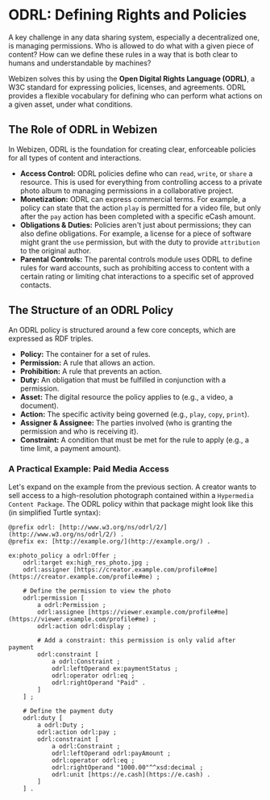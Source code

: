 
# ODRL: Defining Rights and Policies

A key challenge in any data sharing system, especially a decentralized one, is managing permissions. Who is allowed to do what with a given piece of content? How can we define these rules in a way that is both clear to humans and understandable by machines?

Webizen solves this by using the **Open Digital Rights Language (ODRL)**, a W3C standard for expressing policies, licenses, and agreements. ODRL provides a flexible vocabulary for defining who can perform what actions on a given asset, under what conditions.

## The Role of ODRL in Webizen

In Webizen, ODRL is the foundation for creating clear, enforceable policies for all types of content and interactions.

- **Access Control:** ODRL policies define who can `read`, `write`, or `share` a resource. This is used for everything from controlling access to a private photo album to managing permissions in a collaborative project.
- **Monetization:** ODRL can express commercial terms. For example, a policy can state that the action `play` is permitted for a video file, but only after the `pay` action has been completed with a specific eCash amount.
- **Obligations & Duties:** Policies aren't just about permissions; they can also define obligations. For example, a license for a piece of software might grant the `use` permission, but with the duty to provide `attribution` to the original author.
- **Parental Controls:** The parental controls module uses ODRL to define rules for ward accounts, such as prohibiting access to content with a certain rating or limiting chat interactions to a specific set of approved contacts.

## The Structure of an ODRL Policy

An ODRL policy is structured around a few core concepts, which are expressed as RDF triples.

- **Policy:** The container for a set of rules.
- **Permission:** A rule that allows an action.
- **Prohibition:** A rule that prevents an action.
- **Duty:** An obligation that must be fulfilled in conjunction with a permission.
- **Asset:** The digital resource the policy applies to (e.g., a video, a document).
- **Action:** The specific activity being governed (e.g., `play`, `copy`, `print`).
- **Assigner & Assignee:** The parties involved (who is granting the permission and who is receiving it).
- **Constraint:** A condition that must be met for the rule to apply (e.g., a time limit, a payment amount).

### A Practical Example: Paid Media Access

Let's expand on the example from the previous section. A creator wants to sell access to a high-resolution photograph contained within a `Hypermedia Content Package`. The ODRL policy within that package might look like this (in simplified Turtle syntax):

```turtle
@prefix odrl: [http://www.w3.org/ns/odrl/2/](http://www.w3.org/ns/odrl/2/) .
@prefix ex: [http://example.org/](http://example.org/) .

ex:photo_policy a odrl:Offer ;
    odrl:target ex:high_res_photo.jpg ;
    odrl:assigner [https://creator.example.com/profile#me](https://creator.example.com/profile#me) ;
    
    # Define the permission to view the photo
    odrl:permission [
        a odrl:Permission ;
        odrl:assignee [https://viewer.example.com/profile#me](https://viewer.example.com/profile#me) ;
        odrl:action odrl:display ;
        
        # Add a constraint: this permission is only valid after payment
        odrl:constraint [
            a odrl:Constraint ;
            odrl:leftOperand ex:paymentStatus ;
            odrl:operator odrl:eq ;
            odrl:rightOperand "Paid" .
        ]
    ] ;

    # Define the payment duty
    odrl:duty [
        a odrl:Duty ;
        odrl:action odrl:pay ;
        odrl:constraint [
            a odrl:Constraint ;
            odrl:leftOperand odrl:payAmount ;
            odrl:operator odrl:eq ;
            odrl:rightOperand "1000.00"^^xsd:decimal ;
            odrl:unit [https://e.cash](https://e.cash) .
        ]
    ] .
